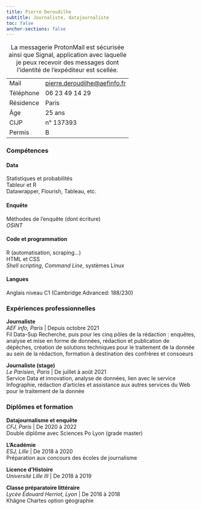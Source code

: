 ```yaml
---
title: Pierre Deroudilhe
subtitle: Journaliste, datajournaliste
toc: false
anchor-sections: false
---
```


|           |                                |
|-----------|--------------------------------|
| Mail      | <pierre.deroudilhe@aefinfo.fr> |
| Téléphone | 06 23 49 14 29                 |
| Résidence | Paris                          |
| Âge       | 25 ans                         |
| CIJP      | n° 137393                      |
| Permis    | B                              |

: La messagerie ProtonMail est sécurisée ainsi que Signal, application avec laquelle je peux recevoir des messages dont l'identité de l'expéditeur est scellée.

### Compétences

#### Data

Statistiques et probabilités\
Tableur et R\
Datawrapper, Flourish, Tableau, etc.

#### Enquête

Méthodes de l'enquête (dont écriture)\
*OSINT*\

#### Code et programmation

R (automatisation, scraping...)\
HTML et CSS\
*Shell scripting*, *Command Line*, systèmes Linux

#### Langues

Anglais niveau C1 (Cambridge Advanced: 188/230)

### Expériences professionnelles

**Journaliste**\
*AEF info, Paris* \| Depuis octobre 2021\
Fil Data-Sup Recherche, puis pour les cinq pôles de la rédaction : enquêtes, analyse et mise en forme de données, rédaction et publication de dépêches, création de solutions techniques pour le traitement de la donnée au sein de la rédaction, formation à destination des confrères et consoeurs

**Journaliste (stage)**\
*Le Parisien, Paris* \| De juillet à août 2021\
Service Data et innovation, analyse de données, lien avec le service Infographie, rédaction d'articles et assistance aux autres services du Web pour le traitement de la donnée

### Diplômes et formation

**Datajournalisme et enquête**\
*CFJ, Paris* \| De 2020 à 2022\
Double diplôme avec Sciences Po Lyon (grade master)

**L'Académie**\
*ESJ, Lille* \| De 2018 à 2020\
Préparation aux concours des écoles de journalisme

**Licence d'Histoire**\
*Université Lille III* \| De 2018 à 2019

**Classe préparatoire littéraire**\
*Lycée Édouard Herriot, Lyon* \| De 2016 à 2018\
Khâgne Chartes option géographie
